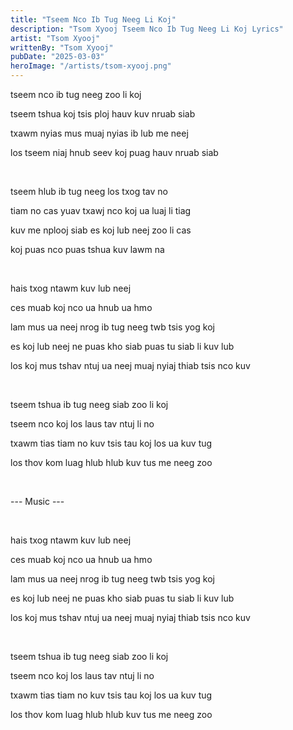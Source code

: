 ```yaml
---
title: "Tseem Nco Ib Tug Neeg Li Koj"
description: "Tsom Xyooj Tseem Nco Ib Tug Neeg Li Koj Lyrics"
artist: "Tsom Xyooj"
writtenBy: "Tsom Xyooj"
pubDate: "2025-03-03"
heroImage: "/artists/tsom-xyooj.png"
---
```


tseem nco ib tug neeg zoo li koj

tseem tshua koj tsis ploj hauv kuv nruab siab

txawm nyias mus muaj nyias ib lub me neej

los tseem niaj hnub seev koj puag hauv nruab siab

<br />

tseem hlub ib tug neeg los txog tav no

tiam no cas yuav txawj nco koj ua luaj li tiag

kuv me nplooj siab es koj lub neej zoo li cas

koj puas nco puas tshua kuv lawm na

<br />

hais txog ntawm kuv lub neej

ces muab koj nco ua hnub ua hmo

lam mus ua neej nrog ib tug neeg twb tsis yog koj

es koj lub neej ne puas kho siab puas tu siab li kuv lub

los koj mus tshav ntuj ua neej muaj nyiaj thiab tsis nco kuv

<br />

tseem tshua ib tug neeg siab zoo li koj

tseem nco koj los laus tav ntuj li no

txawm tias tiam no kuv tsis tau koj los ua kuv tug

los thov kom luag hlub hlub kuv tus me neeg zoo

<br />

--- Music ---

<br />

hais txog ntawm kuv lub neej

ces muab koj nco ua hnub ua hmo

lam mus ua neej nrog ib tug neeg twb tsis yog koj

es koj lub neej ne puas kho siab puas tu siab li kuv lub

los koj mus tshav ntuj ua neej muaj nyiaj thiab tsis nco kuv

<br />

tseem tshua ib tug neeg siab zoo li koj

tseem nco koj los laus tav ntuj li no

txawm tias tiam no kuv tsis tau koj los ua kuv tug

los thov kom luag hlub hlub kuv tus me neeg zoo
